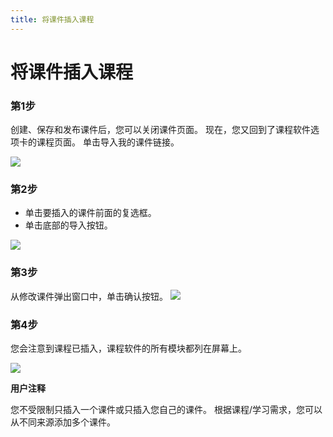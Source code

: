 ```yaml
--- 
title: 将课件插入课程 
--- 
```



 # 将课件插入课程 

 ### 第1步 
 创建、保存和发布课件后，您可以关闭课件页面。 现在，您又回到了课程软件选项卡的课程页面。 
 单击导入我的课件链接。 
 
![](/img/ulearning/teacher/prepare28.png)

 ### 第2步 
 - 单击要插入的课件前面的复选框。 
 - 单击底部的导入按钮。 

![](/img/ulearning/teacher/prepare29.png)

 ### 第3步 
 
 从修改课件弹出窗口中，单击确认按钮。 
![](/img/ulearning/teacher/prepare30.png)

 ### 第4步 

 您会注意到课程已插入，课程软件的所有模块都列在屏幕上。 

![](/img/ulearning/teacher/prepare31.png)

 **用户注释** 

 您不受限制只插入一个课件或只插入您自己的课件。 根据课程/学习需求，您可以从不同来源添加多个课件。
